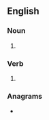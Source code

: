 ==English==

===Noun===
{{head|en|noun form}}

# {{plural of|snoop|lang=en}}

===Verb===
{{head|en|verb form}}

# {{en-third-person singular of|snoop}}

===Anagrams===
* {{anagrams|en|a=noopss|Spoons|spoons}}